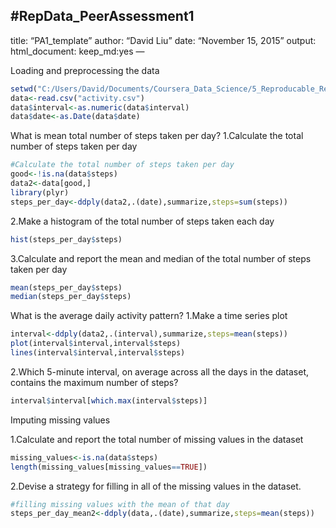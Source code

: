 #RepData_PeerAssessment1
---
title: "PA1_template"
author: "David Liu"
date: "November 15, 2015"
output: 
  html_document:
    keep_md:yes
---

Loading and preprocessing the data
```r
setwd("C:/Users/David/Documents/Coursera_Data_Science/5_Reproducable_Research/project1/RepData_PeerAssessment1")
data<-read.csv("activity.csv")
data$interval<-as.numeric(data$interval)
data$date<-as.Date(data$date)
```
What is mean total number of steps taken per day?
1.Calculate the total number of steps taken per day
```r
#Calculate the total number of steps taken per day
good<-!is.na(data$steps)
data2<-data[good,]
library(plyr)
steps_per_day<-ddply(data2,.(date),summarize,steps=sum(steps))
```
2.Make a histogram of the total number of steps taken each day
```r
hist(steps_per_day$steps)
```

3.Calculate and report the mean and median of the total number of steps taken per day
```r
mean(steps_per_day$steps)
median(steps_per_day$steps)
```

What is the average daily activity pattern?
1.Make a time series plot
```r
interval<-ddply(data2,.(interval),summarize,steps=mean(steps))
plot(interval$interval,interval$steps)
lines(interval$interval,interval$steps)
```

2.Which 5-minute interval, on average across all the days in the dataset, contains the maximum number of steps?
```r
interval$interval[which.max(interval$steps)]
```

Imputing missing values

1.Calculate and report the total number of missing values in the dataset
```r
missing_values<-is.na(data$steps)
length(missing_values[missing_values==TRUE])
```

2.Devise a strategy for filling in all of the missing values in the dataset.
```r
#filling missing values with the mean of that day
steps_per_day_mean2<-ddply(data,.(date),summarize,steps=mean(steps))
```